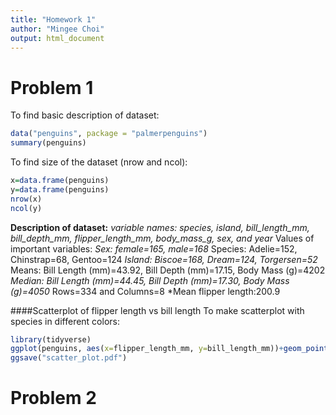 ```yaml
---
title: "Homework 1"
author: "Mingee Choi"
output: html_document
---
```



# Problem 1

To find basic description of dataset:
```r
data("penguins", package = "palmerpenguins")
summary(penguins)
```
To find size of the dataset (nrow and ncol):
```r
x=data.frame(penguins)
y=data.frame(penguins)
nrow(x)
ncol(y)
```

**Description of dataset:**
*variable names: species, island, bill_length_mm, bill_depth_mm, flipper_length_mm, body_mass_g, sex, and year
*Values of important variables: 
  *Sex: female=165, male=168
  *Species: Adelie=152, Chinstrap=68, Gentoo=124
  *Island: Biscoe=168, Dream=124, Torgersen=52
  *Means: Bill Length (mm)=43.92, Bill Depth (mm)=17.15, Body Mass (g)=4202
  *Median: Bill Length (mm)=44.45, Bill Depth (mm)=17.30, Body Mass (g)=4050
*Rows=334 and Columns=8
*Mean flipper length:200.9

####Scatterplot of flipper length vs bill length
To make scatterplot with species in different colors:
```r
library(tidyverse)
ggplot(penguins, aes(x=flipper_length_mm, y=bill_length_mm))+geom_point(aes(color=species))
ggsave("scatter_plot.pdf")
```

# Problem 2
